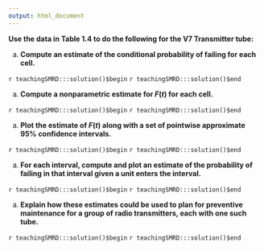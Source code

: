 ```yaml
---
output: html_document
---
```


__Use the data in Table 1.4 to do the following for the V7 Transmitter tube:__

a. __Compute an estimate of the conditional probability of failing for each cell.__

`r teachingSMRD:::solution()$begin`
`r teachingSMRD:::solution()$end`

a. __Compute a nonparametric estimate for $F(t)$ for each cell.__

`r teachingSMRD:::solution()$begin`
`r teachingSMRD:::solution()$end`

a. __Plot the estimate of $F(t)$ along with a set of pointwise approximate 95\% confidence intervals.__

`r teachingSMRD:::solution()$begin`
`r teachingSMRD:::solution()$end`

a. __For each interval, compute and plot an estimate of the probability of failing in that interval given a unit enters the interval.__

`r teachingSMRD:::solution()$begin`
`r teachingSMRD:::solution()$end`

a. __Explain how these estimates could be used to plan for preventive maintenance for a group of radio transmitters, each with one such tube.__

`r teachingSMRD:::solution()$begin`
`r teachingSMRD:::solution()$end`
